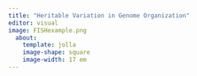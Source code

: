 ```yaml
---
title: "Heritable Variation in Genome Organization"
editor: visual
image: FISHexample.png
  about: 
    template: jolla
    image-shape: square
    image-width: 17 em
---
```

